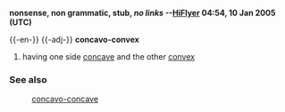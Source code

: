 '''{{rfd}} nonsense, non grammatic, stub, ''no links'' --[[User:HiFlyer|HiFlyer]] 04:54, 10 Jan 2005 (UTC)'''

{{-en-}}
{{-adj-}}
'''concavo-convex'''
#having one side [[concave]] and the other [[convex]]

===See also===
:[[concavo-concave]]